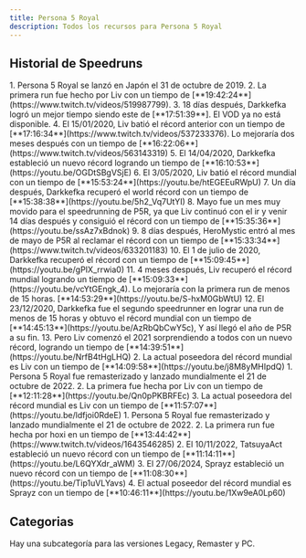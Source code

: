 ```yaml
---
title: Persona 5 Royal
description: Todos los recursos para Persona 5 Royal
---
```



<DocsHero 
    content="Persona 5 Royal es la quinta entrega principal de la serie Persona. Su expansión, Royal, añadió nuevo contenido."
    srcUrl={cover}
    alt="Persona 5 Royal Cover"
/>

<LinkCard title="Leaderboards" href="https://www.speedrun.com/p5r" description="Ver más runs en Speedrun.com"/>

## Historial de Speedruns
<Tabs>
<TabItem label="Hard, True Ending - Legacy">
        <Steps>
            1. Persona 5 Royal se lanzó en Japón el 31 de octubre de 2019.
            2. La primera run fue hecho por Liv con un tiempo de [**19:42:24**](https://www.twitch.tv/videos/519987799).
            3. 18 días después, Darkkefka logró un mejor tiempo siendo este de [**17:51:39**]. El VOD ya no está disponible.
            4. El 15/01/2020, Liv batió el récord anterior con un tiempo de [**17:16:34**](https://www.twitch.tv/videos/537233376). Lo mejoraría dos meses después con un tiempo de [**16:22:06**](https://www.twitch.tv/videos/563143319)
            5. El 14/04/2020, Darkkefka estableció un nuevo récord logrando un tiempo de [**16:10:53**](https://youtu.be/OGDtSBgVSjE)
            6. El 3/05/2020, Liv batió el récord mundial con un tiempo de [**15:53:24**](https://youtu.be/htEGEEuRWpU)
            7. Un día después, Darkkefka recuperó el world récord con un tiempo de [**15:38:38**](https://youtu.be/5h2_Vq7UtYI)
            8. Mayo fue un mes muy movido para el speedrunning de P5R, ya que Liv continuó con el ir y venir 14 días después y consiguió el récord con un tiempo de [**15:35:36**](https://youtu.be/ssAz7xBdnok)
            9. 8 días después, HeroMystic entró al mes de mayo de P5R al reclamar el récord con un tiempo de [**15:33:34**](https://www.twitch.tv/videos/633201183)
            10. El 1 de julio de 2020, Darkkefka recuperó el récord con un tiempo de [**15:09:45**](https://youtu.be/gPIX_rrwia0)
            11. 4 meses después, Liv recuperó el récord mundial logrando un tiempo de [**15:09:33**](https://youtu.be/vcYtGEngk_4). Lo mejoraría con la primera run de menos de 15 horas. [**14:53:29**](https://youtu.be/S-hxM0GbWtU)
            12. El 23/12/2020, Darkkefka fue el segundo speedrunner en lograr una run de menos de 15 horas y obtuvo el récord mundial con un tiempo de [**14:45:13**](https://youtu.be/AzRbQbCwY5c), Y así llegó el año de P5R a su fin.
            13. Pero Liv comenzó el 2021 sorprendiendo a todos con un nuevo récord, logrando un tiempo de [**14:39:51**](https://youtu.be/NrfB4tHgLHQ)
            2. La actual poseedora del récord mundial es Liv con un tiempo de [**14:09:58**](https://youtu.be/j8M8yMHIpdQ)
        </Steps>
    </TabItem>
    <TabItem label="Hard, True Ending - Remaster">
        <Steps>
            1. Persona 5 Royal fue remasterizado y lanzado mundialmente el 21 de octubre de 2022.
            2. La primera fue hecha por Liv con un tiempo de [**12:11:28**](https://youtu.be/Qn0pPKBRFEc)
            3. La actual poseedora del récord mundial es Liv con un tiempo de [**11:57:07**](https://youtu.be/ldfjoi0RdeE)
        </Steps>
    </TabItem>
    <TabItem label="Hard, True Ending - PC">
        <Steps>
            1. Persona 5 Royal fue remasterizado y lanzado mundialmente el 21 de octubre de 2022.
            2. La primera run fue hecha por hoxi en un tiempo de [**13:44:42**](https://www.twitch.tv/videos/1643546285)
            2. El 10/11/2022, TatsuyaAct estableció un nuevo récord con un tiempo de [**11:14:11**](https://youtu.be/L6QYXdr_aWM)
            3. El 27/06/2024, Sprayz estableció un nuevo récord con un tiempo de [**11:08:30**](https://youtu.be/Tip1uVLYavs)
            4. El actual poseedor del récord mundial es Sprayz con un tiempo de [**10:46:11**](https://youtu.be/1Xw9eA0Lp60)
        </Steps>
    </TabItem>
</Tabs>


## Categorias
<CardGrid>
    <Card title="Hard, True Ending">Hay una subcategoría para las versiones Legacy, Remaster y PC.</Card>
</CardGrid>
